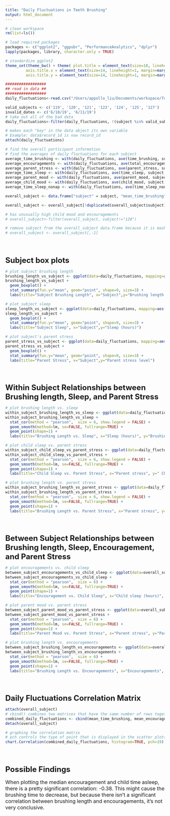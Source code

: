 ```yaml
---
title: "Daily Fluctuations in Teeth Brushing"
output: html_document
---
```


<style type="text/css">
h1 {
  font-size: 36px;
  margin-top: 60px;
  margin-bottom: 30px;
}

h2 {
  font-size: 28px;

}

h3 {
  font-size: 24px;
  padding-top: 30px;
  margin-bottom: 0px;
  text-align: left !important;
}

h4 {
  font-size: 18px;
}

p {
  font-size: 16px;
  text-align: left;
}

h1, h2, h3, h4, h5, h6 {
  text-align: center;
}

.p-text-align-right {
  text-align: right !important;
}

</style>

```r
# clean workspace
rm(list=ls())

# load required packages
packages <- c("ggplot2", "ggpubr", "PerformanceAnalytics", "dplyr")
lapply(packages, library, character.only = TRUE)

# standardize ggplot2
theme_set(theme_bw() + theme( plot.title = element_text(size=18, lineheight=1, margin=margin(b=15, t=30), hjust = 0.5),
         axis.title.x = element_text(size=14, lineheight=1, margin=margin(t=15)),
         axis.title.y = element_text(size=14, lineheight=1, margin=margin(r=15))))

##################
## read in data ##
##################
daily_fluctuations<-read.csv("/Users/appollo_liu/Documents/workspace/Tooth_Brushing/data/clean_pilot_n28.csv", header=TRUE)

valid_subjects <- c('119', '120', '121', '123', '124', '125', '127')
invalid_dates <- c('6/10/19', '6/11/19')
# take out all of the bad data
daily_fluctuations<-filter(daily_fluctuations, !(subject %in% valid_subjects), !(date %in% invalid_dates), serious_other_factors=="0", !is.na(time_brushing))

# makes each "key" in the data object its own variable
# Example: data$record_id is now record_id
attach(daily_fluctuations)

# find the overall participant information
# find the averages of daily fluctuations for each subject
average_time_brushing <- with(daily_fluctuations, ave(time_brushing, subject, FUN=function(x) mean(x, na.rm=TRUE)))
average_encouragements <- with(daily_fluctuations, ave(total_encouragements, subject, FUN=function(x) mean(x, na.rm=TRUE)))
average_parent_stress <- with(daily_fluctuations, ave(parent_stress, subject, FUN=function(x) mean(x, na.rm=TRUE)))
average_time_sleep <- with(daily_fluctuations, ave(time_sleep, subject, FUN=function(x) mean(x, na.rm=TRUE)))
average_parent_mood <- with(daily_fluctuations, ave(parent_mood, subject, FUN=function(x) mean(x, na.rm=TRUE)))
average_child_mood <- with(daily_fluctuations, ave(child_mood, subject, FUN=function(x) mean(x, na.rm=TRUE)))
average_time_sleep_nonap <- with(daily_fluctuations, ave(time_sleep_nonap, subject, FUN=function(x) mean(x, na.rm=TRUE)))

overall_subject <- data.frame("subject" = subject, "mean_time_brushing" = average_time_brushing, "mean_encouragements" = average_encouragements, "mean_parent_stress" = average_parent_stress, "mean_time_sleep" = average_time_sleep, "mean_parent_mood" = average_parent_mood, "mean_child_mood" = average_child_mood, "mean_time_sleep_nonap" = average_time_sleep_nonap)

overall_subject <- overall_subject[!duplicated(overall_subject$subject),]

# has unusually high child mood and encouragements
# overall_subject<-filter(overall_subject, subject!="120")

# remove subject from the overall_subject data.frame because it is masked from daily_fluctuations
# overall_subject <- overall_subject[,-1]
```

### Subject box plots

```r
# plot subject brushing length
brushing_length_vs_subject <- ggplot(data=daily_fluctuations, mapping=aes(x=as.factor(subject), y=time_brushing))
brushing_length_vs_subject +
  geom_boxplot() +
  stat_summary(fun.y="mean", geom="point", shape=9, size=3) +
  labs(title="Subject Brushing Length", x="Subject",y="Brushing length (seconds)")
```

```r
# plot subject sleep
sleep_length_vs_subject <- ggplot(data=daily_fluctuations, mapping=aes(x=as.factor(subject), y=time_sleep))
sleep_length_vs_subject +
  geom_boxplot() +
  stat_summary(fun.y="mean", geom="point", shape=9, size=3) +
  labs(title="Subject Sleep", x="Subject",y="Sleep (hours)")
```

```r
# plot subject's parent stress
parent_stress_vs_subject <- ggplot(data=daily_fluctuations, mapping=aes(x=as.factor(subject), y=parent_stress))
parent_stress_vs_subject +
  geom_boxplot() +
  stat_summary(fun.y="mean", geom="point", shape=9, size=3) +
  labs(title="Parent Stress", x="Subject",y="Parent stress level")
```

### Within Subject Relationships between Brushing length, Sleep, and Parent Stress

```r
# plot brushing length vs. sleep
within_subject_brushing_length_vs_sleep <- ggplot(data=daily_fluctuations, mapping=aes(x=time_sleep, y=time_brushing, color=as.factor(subject)))
within_subject_brushing_length_vs_sleep +
  stat_cor(method = "pearson",  size = 6, show.legend = FALSE) +
  geom_smooth(method=lm, se=FALSE, fullrange=TRUE) +
  geom_point(shape=1) +
  labs(title="Brushing Length vs. Sleep", x="Sleep (hours)", y="Brushing length (seconds)", color="Subject") 
```

```r
# plot child sleep vs. parent stress
within_subject_child_sleep_vs_parent_stress <- ggplot(data=daily_fluctuations, mapping=aes(x=parent_stress, y=time_sleep, color=as.factor(subject)))
within_subject_child_sleep_vs_parent_stress +
  stat_cor(method = "pearson",  size = 6, show.legend = FALSE) +
  geom_smooth(method=lm, se=FALSE, fullrange=TRUE) +
  geom_point(shape=1) +
  labs(title="Child Sleep vs. Parent Stress", x="Parent stress", y=" Child sleep (hours)", color="Subject")
```

```r
# plot brushing length vs. parent stress
within_subject_brushing_length_vs_parent_stress <- ggplot(data=daily_fluctuations, mapping=aes(x=parent_stress, y=time_brushing, color=as.factor(subject)))
within_subject_brushing_length_vs_parent_stress +
  stat_cor(method = "pearson",  size = 6, show.legend = FALSE) +
  geom_smooth(method=lm, se=FALSE, fullrange=TRUE) +
  geom_point(shape=1) +
  labs(title="Brushing Length vs. Parent Stress", x="Parent stress", y="Brushing length (seconds)", color="Subject")
```

### Between Subject Relationships between Brushing length, Sleep, Encouragement, and Parent Stress

```r
# plot encouragements vs. child sleep
between_subject_encouragements_vs_child_sleep <- ggplot(data=overall_subject, mapping=aes(x=mean_time_sleep, y=mean_encouragements))
between_subject_encouragements_vs_child_sleep +
  stat_cor(method = "pearson",  size = 6) +
  geom_smooth(method=lm, se=FALSE, fullrange=TRUE) +
  geom_point(shape=1) +
  labs(title="Encouragement vs. Child Sleep", x="Child sleep (hours)", y="Encouragement")

# plot parent mood vs. parent stress
between_subject_parent_mood_vs_parent_stress <- ggplot(data=overall_subject, mapping=aes(x=mean_parent_stress, y=mean_parent_mood))
between_subject_parent_mood_vs_parent_stress +
  stat_cor(method = "pearson",  size = 6) +
  geom_smooth(method=lm, se=FALSE, fullrange=TRUE) +
  geom_point(shape=1) +
  labs(title="Parent Mood vs. Parent Stress", x="Parent stress", y="Parent mood")

# plot brushing length vs. encouragements 
between_subject_brushing_length_vs_encouragements <- ggplot(data=overall_subject, mapping=aes(x=mean_encouragements, y=mean_time_brushing))
between_subject_brushing_length_vs_encouragements +
  stat_cor(method = "pearson",  size = 6) +
  geom_smooth(method=lm, se=FALSE, fullrange=TRUE) +
  geom_point(shape=1) +
  labs(title="Brushing Length vs. Encouragements", x="Encouragements", y="Brushing length")
```

### Daily Fluctuations Correlation Matrix

```r
attach(overall_subject)
# cbind() combines two matrices that have the same number of rows together
combined_daily_fluctuations <- cbind(mean_time_brushing, mean_encouragements, mean_parent_stress, mean_parent_mood, mean_child_mood, mean_time_sleep, mean_time_sleep_nonap)
detach(overall_subject)

# graphing the correlation matrix
# pch controls the type of point that is displayed in the scatter plots
chart.Correlation(combined_daily_fluctuations, histogram=TRUE, pch=19)
```
### Possible Findings

<p>
  When plotting the median encouragement and child time asleep, there is a pretty significant correlation: -0.38. This might cause the brushing time to decrease, but because there isn't a significant correlation between brushing length and encouragements, it's not very conclusive.
</p>

<div style="height:60px;">
</div>